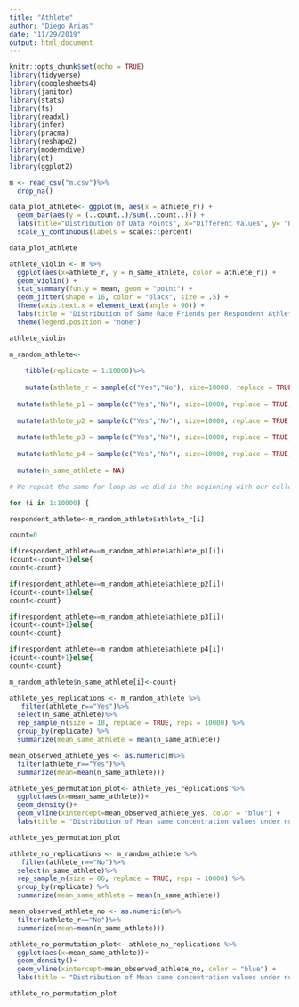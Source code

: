 ```yaml
---
title: "Athlete"
author: "Diego Arias"
date: "11/29/2019"
output: html_document
---
```


```r
knitr::opts_chunk$set(echo = TRUE)
library(tidyverse)
library(googlesheets4)
library(janitor)
library(stats)
library(fs)
library(readxl)
library(infer)
library(pracma)
library(reshape2)
library(moderndive)
library(gt)
library(ggplot2)
```

```r
m <- read_csv("m.csv")%>%
  drop_na()

```


```r

data_plot_athlete<- ggplot(m, aes(x = athlete_r)) +
  geom_bar(aes(y = (..count..)/sum(..count..))) +
  labs(title="Distribution of Data Points", x="Different Values", y= "Percentage")  +
  scale_y_continuous(labels = scales::percent)

data_plot_athlete
```


```r
athlete_violin <- m %>%
  ggplot(aes(x=athlete_r, y = n_same_athlete, color = athlete_r)) +
  geom_violin() +
  stat_summary(fun.y = mean, geom = "point") +
  geom_jitter(shape = 16, color = "black", size = .5) + 
  theme(axis.text.x = element_text(angle = 90)) +
  labs(title = "Distribution of Same Race Friends per Respondent Athlete", y = "Number of Same Athlete Friends") +
  theme(legend.position = "none")

athlete_violin
```


```r
m_random_athlete<-
    
    tibble(replicate = 1:10000)%>%
  
    mutate(athlete_r = sample(c("Yes","No"), size=10000, replace = TRUE, prob=c(0.12,0.88)))%>%
  
  mutate(athlete_p1 = sample(c("Yes","No"), size=10000, replace = TRUE, prob=c(0.12,0.88)))%>%
  
  mutate(athlete_p2 = sample(c("Yes","No"), size=10000, replace = TRUE, prob=c(0.12,0.88)))%>%
  
  mutate(athlete_p3 = sample(c("Yes","No"), size=10000, replace = TRUE, prob=c(0.12,0.88)))%>%
  
  mutate(athlete_p4 = sample(c("Yes","No"), size=10000, replace = TRUE, prob=c(0.12,0.88)))%>%
  
  mutate(n_same_athlete = NA)

# We repeat the same for loop as we did in the beginning with our collected data, but with the sample we generated with the for loop above:

for (i in 1:10000) {

respondent_athlete<-m_random_athlete$athlete_r[i]

count=0

if(respondent_athlete==m_random_athlete$athlete_p1[i])
{count<-count+1}else{
count<-count}

if(respondent_athlete==m_random_athlete$athlete_p2[i])
{count<-count+1}else{
count<-count}

if(respondent_athlete==m_random_athlete$athlete_p3[i])
{count<-count+1}else{
count<-count}

if(respondent_athlete==m_random_athlete$athlete_p4[i])
{count<-count+1}else{
count<-count}

m_random_athlete$n_same_athlete[i]<-count}
```


```r

athlete_yes_replications <- m_random_athlete %>%
   filter(athlete_r=="Yes")%>%
  select(n_same_athlete)%>%
  rep_sample_n(size = 18, replace = TRUE, reps = 10000) %>% 
  group_by(replicate) %>% 
  summarize(mean_same_athlete = mean(n_same_athlete))

mean_observed_athlete_yes <- as.numeric(m%>%
  filter(athlete_r=="Yes")%>%
  summarize(mean=mean(n_same_athlete)))

athlete_yes_permutation_plot<- athlete_yes_replications %>%
  ggplot(aes(x=mean_same_athlete))+
  geom_density()+
  geom_vline(xintercept=mean_observed_athlete_yes, color = "blue") + 
  labs(title = "Distribution of Mean same concentration values under null hypothesis", subtitle = "Our observed value, shown in blue, is bigger than we would expect under random friend assignment", x = "Mean Number of Same Athlete Friends per Replication")

athlete_yes_permutation_plot
```


```r
athlete_no_replications <- m_random_athlete %>%
   filter(athlete_r=="No")%>%
  select(n_same_athlete)%>%
  rep_sample_n(size = 86, replace = TRUE, reps = 10000) %>% 
  group_by(replicate) %>% 
  summarize(mean_same_athlete = mean(n_same_athlete))

mean_observed_athlete_no <- as.numeric(m%>%
  filter(athlete_r=="No")%>%
  summarize(mean=mean(n_same_athlete)))

athlete_no_permutation_plot<- athlete_no_replications %>%
  ggplot(aes(x=mean_same_athlete))+
  geom_density()+
  geom_vline(xintercept=mean_observed_athlete_no, color = "blue") + 
  labs(title = "Distribution of Mean same concentration values under null hypothesis", subtitle = "Our observed value, shown in blue, is not significantly different from what we would expect under random friend assignment", x = "Mean Number of Same Athlete Friends per Replication")

athlete_no_permutation_plot
```